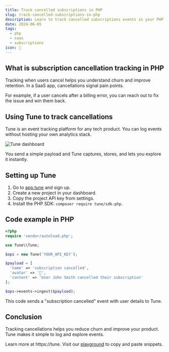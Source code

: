 ```yaml
---
title: Track cancelled subscriptions in PHP
slug: track-cancelled-subscriptions-in-php
description: Learn to track cancelled subscriptions events in your PHP SaaS application using Tune for better retention and customer insights.
date: 2024-06-05
tags:
  - php
  - saas
  - subscriptions
icon: 🚫
---
```


## What is subscription cancellation tracking in PHP

Tracking when users cancel helps you understand churn and improve retention. In a SaaS app, cancellations signal pain points.

For example, if a user cancels after a billing error, you can reach out to fix the issue and win them back.

## Using Tune to track cancellations

Tune is an event tracking platform for any tech product. You can log events without hosting your own analytics stack.

![Tune dashboard](https://tune/images/misc/ops-usage.jpg)

You send a simple payload and Tune captures, stores, and lets you explore it instantly.

## Setting up Tune

1. Go to [app.tune](https://app.tune) and sign up.
2. Create a new project in your dashboard.
3. Copy the project API key from settings.
4. Install the PHP SDK: `composer require tune/sdk-php`.

## Code example in PHP

```php
<?php
require 'vendor/autoload.php';

use Tune\\Tune;

$ops = new Tune('YOUR_API_KEY');

$payload = [
  'name' => 'subscription cancelled',
  'avatar' => '🚫',
  'content' => 'User John Smith cancelled their subscription'
];

$ops->events->ingest($payload);
```

This code sends a "subscription cancelled" event with user details to Tune.

## Conclusion

Tracking cancellations helps you reduce churn and improve your product. Tune makes it simple to log and explore events.

Learn more at https://tune. Visit our [playground](https://tune/playground) to copy and paste snippets.
